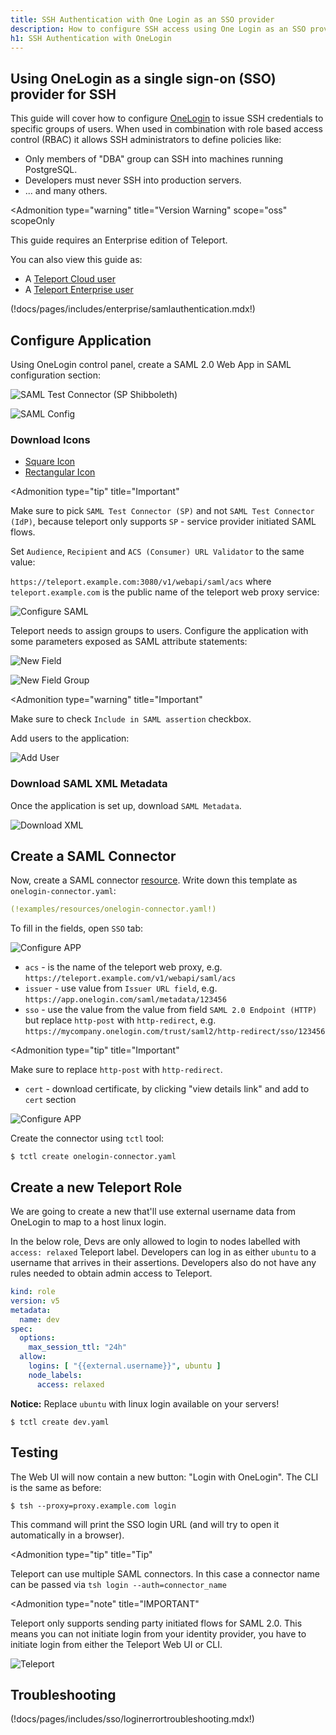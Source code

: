 ```yaml
---
title: SSH Authentication with One Login as an SSO provider
description: How to configure SSH access using One Login as an SSO provider
h1: SSH Authentication with OneLogin
---
```


## Using OneLogin as a single sign-on (SSO) provider for SSH

This guide will cover how to configure [OneLogin](https://www.onelogin.com/) to issue
SSH credentials to specific groups of users. When used in combination with role
based access control (RBAC) it allows SSH administrators to define policies
like:

- Only members of "DBA" group can SSH into machines running PostgreSQL.
- Developers must never SSH into production servers.
- ... and many others.

<Admonition
  type="warning"
  title="Version Warning"
  scope="oss"
  scopeOnly
>
  This guide requires an Enterprise edition of Teleport.

  You can also view this guide as:

  - A [Teleport Cloud user](./one-login.mdx/?scope=cloud)
  - A [Teleport Enterprise user](./one-login.mdx/?scope=enterprise)

</Admonition>

(!docs/pages/includes/enterprise/samlauthentication.mdx!)

## Configure Application

Using OneLogin control panel, create a SAML 2.0 Web App in SAML configuration
section:

![SAML Test Connector (SP Shibboleth)](../../../img/sso/onelogin/onelogin-saml-1.png)

![SAML Config](../../../img/sso/onelogin/onelogin-saml-1a.png)

### Download Icons

- [Square Icon](../../../img/sso/onelogin/teleport.png)
- [Rectangular Icon](../../../img/sso/onelogin/teleportlogo@2x.png)

<Admonition
  type="tip"
  title="Important"
>
  Make sure to pick `SAML Test Connector (SP)` and not `SAML Test Connector (IdP)`,
  because teleport only supports `SP` - service provider initiated SAML flows.
</Admonition>

Set `Audience`, `Recipient` and `ACS (Consumer) URL Validator` to the same value:

`https://teleport.example.com:3080/v1/webapi/saml/acs` where `teleport.example.com` is the
public name of the teleport web proxy service:

![Configure SAML](../../../img/sso/onelogin/onelogin-saml-2.png)

Teleport needs to assign groups to users. Configure the application with some parameters
exposed as SAML attribute statements:

![New Field](../../../img/sso/onelogin/onelogin-saml-3.png)

![New Field Group](../../../img/sso/onelogin/onelogin-saml-4.png)

<Admonition
  type="warning"
  title="Important"
>
  Make sure to check `Include in SAML assertion` checkbox.
</Admonition>

Add users to the application:

![Add User](../../../img/sso/onelogin/onelogin-saml-5.png)

### Download SAML XML Metadata

Once the application is set up, download `SAML Metadata`.

![Download XML](../../../img/sso/onelogin/saml-download.png)

## Create a SAML Connector

Now, create a SAML connector [resource](../../setup/reference/resources.mdx).
Write down this template as `onelogin-connector.yaml`:

```yaml
(!examples/resources/onelogin-connector.yaml!)
```

To fill in the fields, open `SSO` tab:

![Configure APP](../../../img/sso/onelogin/onelogin-saml-6.png)

- `acs` - is the name of the teleport web proxy, e.g. `https://teleport.example.com/v1/webapi/saml/acs`
- `issuer` - use value from `Issuer URL field`, e.g. `https://app.onelogin.com/saml/metadata/123456`
- `sso` - use the value from the value from field `SAML 2.0 Endpoint (HTTP)` but replace `http-post` with `http-redirect`, e.g. `https://mycompany.onelogin.com/trust/saml2/http-redirect/sso/123456`

<Admonition
  type="tip"
  title="Important"
>
  Make sure to replace `http-post` with `http-redirect`.
</Admonition>

- `cert` - download certificate, by clicking "view details link" and add to `cert` section

![Configure APP](../../../img/sso/onelogin/onelogin-saml-7.png)

Create the connector using `tctl` tool:

```bsh
$ tctl create onelogin-connector.yaml
```

## Create a new Teleport Role

We are going to create a new that'll use external username data from OneLogin
to map to a host linux login.

In the below role, Devs are only allowed to login to nodes labelled with `access: relaxed`
Teleport label. Developers can log in as either `ubuntu` to a username that
arrives in their assertions. Developers also do not have any rules needed to
obtain admin access to Teleport.

```yaml
kind: role
version: v5
metadata:
  name: dev
spec:
  options:
    max_session_ttl: "24h"
  allow:
    logins: [ "{{external.username}}", ubuntu ]
    node_labels:
      access: relaxed
```

**Notice:** Replace `ubuntu` with linux login available on your servers!

```bsh
$ tctl create dev.yaml
```

## Testing

The Web UI will now contain a new button: "Login with OneLogin". The CLI is
the same as before:

```bsh
$ tsh --proxy=proxy.example.com login
```

This command will print the SSO login URL (and will try to open it
automatically in a browser).

<Admonition
  type="tip"
  title="Tip"
>
  Teleport can use multiple SAML connectors. In this case a connector name
  can be passed via `tsh login --auth=connector_name`
</Admonition>

<Admonition
  type="note"
  title="IMPORTANT"
>
  Teleport only supports sending party initiated flows for SAML 2.0. This
  means you can not initiate login from your identity provider, you have to
  initiate login from either the Teleport Web UI or CLI.
</Admonition>

![Teleport](../../../img/sso/onelogin/onelogin-saml-8.png)

## Troubleshooting

(!docs/pages/includes/sso/loginerrortroubleshooting.mdx!)
